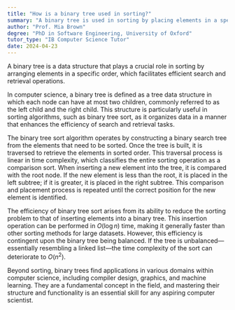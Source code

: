 ```yaml
---
title: "How is a binary tree used in sorting?"
summary: "A binary tree is used in sorting by placing elements in a specific order to allow for efficient search and retrieval."
author: "Prof. Mia Brown"
degree: "PhD in Software Engineering, University of Oxford"
tutor_type: "IB Computer Science Tutor"
date: 2024-04-23
---
```


A binary tree is a data structure that plays a crucial role in sorting by arranging elements in a specific order, which facilitates efficient search and retrieval operations.

In computer science, a binary tree is defined as a tree data structure in which each node can have at most two children, commonly referred to as the left child and the right child. This structure is particularly useful in sorting algorithms, such as binary tree sort, as it organizes data in a manner that enhances the efficiency of search and retrieval tasks.

The binary tree sort algorithm operates by constructing a binary search tree from the elements that need to be sorted. Once the tree is built, it is traversed to retrieve the elements in sorted order. This traversal process is linear in time complexity, which classifies the entire sorting operation as a comparison sort. When inserting a new element into the tree, it is compared with the root node. If the new element is less than the root, it is placed in the left subtree; if it is greater, it is placed in the right subtree. This comparison and placement process is repeated until the correct position for the new element is identified.

The efficiency of binary tree sort arises from its ability to reduce the sorting problem to that of inserting elements into a binary tree. This insertion operation can be performed in $O(\log n)$ time, making it generally faster than other sorting methods for large datasets. However, this efficiency is contingent upon the binary tree being balanced. If the tree is unbalanced—essentially resembling a linked list—the time complexity of the sort can deteriorate to $O(n^2)$.

Beyond sorting, binary trees find applications in various domains within computer science, including compiler design, graphics, and machine learning. They are a fundamental concept in the field, and mastering their structure and functionality is an essential skill for any aspiring computer scientist.
    